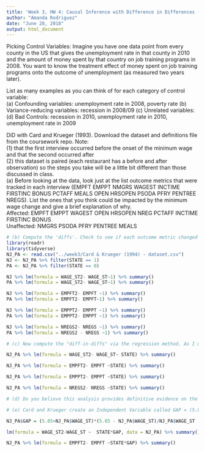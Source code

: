 ```yaml
---
title: 'Week 3, HW 4: Causal Inference with Difference in Differences (DiD)'
author: "Amanda Rodriguez"
date: "June 28, 2018"
output: html_document
---
```

Picking Control Variables: Imagine you have one data point from every county in the US that gives the unemployment rate in that county in 2010 and the amount of money spent by that country on job training programs in 2008. You want to know the treatment effect of money spent on job training programs onto the outcome of unemployment (as measured two years later).  

List as many examples as you can think of for each category of control variable:  
(a) Confounding variables: unemployment rate in 2008, poverty rate
(b) Variance-reducing variables: recession in 2008/09
(c) Unrelated variables: 
(d) Bad Controls: recession in 2010, unemployment rate in 2010, unemployment rate in 2009

DiD with Card and Krueger (1993). Download the dataset and definitions file from the coursework repo. 
Note:  
(1) that the first interview occurred before the onset of the minimum wage and that the second occurred after  
(2) this dataset is paired (each restaurant has a before and after observation) so the steps you take will be a little bit different than those discussed in class.  
  (a) Before looking at the data, look just at the list outcome metrics that were tracked in each interview (EMPFT EMPPT NMGRS WAGEST INCTIME FIRSTINC BONUS PCTAFF MEALS OPEN HRSOPEN PSODA PFRY PENTREE NREGS). List the ones that you think could be impacted by the minimum wage change and give a brief explanation of why.  
  Affected: EMPFT EMPPT WAGEST OPEN HRSOPEN NREG PCTAFF INCTIME FIRSTINC BONUS  
  Unaffected: NMGRS PSODA PFRY PENTREE MEALS 

```r
# (b) Compute the 'diffs'. Check to see if each outcome metric changed in a statistically significant way between the two interviews. Do this analysis separately for PA and NJ. 
library(readr)
library(tidyverse)
NJ_PA <- read.csv("../week3/Card & Krueger (1994) - dataset.csv")
NJ <- NJ_PA %>% filter(STATE == 1) 
PA <- NJ_PA %>% filter(STATE == 0) 

NJ %>% lm(formula = WAGE_ST2- WAGE_ST~1) %>% summary()
PA %>% lm(formula = WAGE_ST2- WAGE_ST~1) %>% summary()

NJ %>% lm(formula = EMPFT2- EMPFT ~1) %>% summary()
PA %>% lm(formula = EMPFT2- EMPFT~1) %>% summary()

NJ %>% lm(formula = EMPPT2- EMPPT ~1) %>% summary()
PA %>% lm(formula = EMPPT2- EMPPT ~1) %>% summary()

NJ %>% lm(formula = NREGS2- NREGS ~1) %>% summary()
PA %>% lm(formula = NREGS2 - NREGS ~1) %>% summary()

```

```r
# (c) Now compute the "diff-in-diffs" via the regression method. As I mentioned previously, this step will be a little different because the data is paired.

NJ_PA %>% lm(formula = WAGE_ST2- WAGE_ST~ STATE) %>% summary()

NJ_PA %>% lm(formula = EMPFT2- EMPFT ~STATE) %>% summary()

NJ_PA %>% lm(formula = EMPPT2- EMPPT ~STATE) %>% summary()

NJ_PA %>% lm(formula = NREGS2- NREGS ~STATE) %>% summary()
```

```r
# (d) Do you believe this analysis provides definitive evidence on the impact of the minimum wage on employment? Can you imagine a scenario that would lead to this type of estimation giving biased results? 
```

```r
# (e) Card and Krueger create an Independent Variable called GAP = (5.05Wpre)/Wpre, this is the percentage wage increase that New Jersey restaurants needed in order to meet the minimum wage. Use the variable WAGEST (from before the interview) to create this variable. How might restaurants with very large or small values of this variable differ in their response to the minimum wage. Why do you think this variable is interesting? Run any other interesting analysis you can think of using this variable.

NJ_PA$GAP = (5.05>NJ_PA$WAGE_ST)*(5.05 - NJ_PA$WAGE_ST)/NJ_PA$WAGE_ST

lm(formula = WAGE_ST2-WAGE_ST ~  STATE*GAP, data = NJ_PA) %>% summary()

NJ_PA %>% lm(formula = EMPFT2- EMPFT ~STATE*GAP) %>% summary()

```

